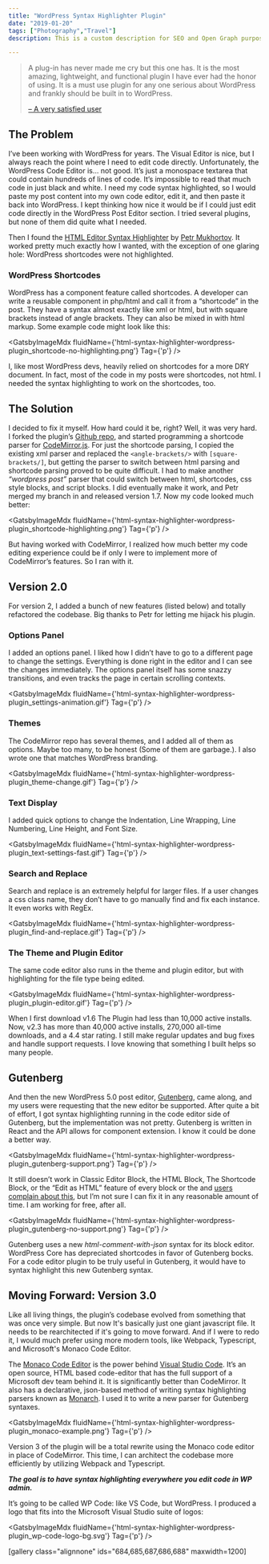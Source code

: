 ```yaml
---
title: "WordPress Syntax Highlighter Plugin"
date: "2019-01-20"
tags: ["Photography","Travel"]
description: This is a custom description for SEO and Open Graph purposes, rather than the default generated excerpt. Simply add a description field to the frontmatter.

---
```



> A plug-in has never made me cry but this one has. It is the most amazing, lightweight, and functional plugin I have ever had the honor of using. It is a must use plugin for any one serious about WordPress and frankly should be built in to WordPress.
> 
> [– A very satisfied user](https://wordpress.org/support/topic/a-plug-in-has-never-made-me-cry/)

## The Problem

I’ve been working with WordPress for years. The Visual Editor is nice, but I always reach the point where I need to edit code directly. Unfortunately, the WordPress Code Editor is… not good. It’s just a monospace textarea that could contain hundreds of lines of code. It’s impossible to read that much code in just black and white. I need my code syntax highlighted, so I would paste my post content into my own code editor, edit it, and then paste it back into WordPress. I kept thinking how nice it would be if I could just edit code directly in the WordPress Post Editor section. I tried several plugins, but none of them did quite what I needed.

Then I found the [HTML Editor Syntax Highlighter](https://wordpress.org/plugins/html-editor-syntax-highlighter/) by [Petr Mukhortov](https://www.mukhortov.com/). It worked pretty much exactly how I wanted, with the exception of one glaring hole: WordPress shortcodes were not highlighted.

### WordPress Shortcodes

WordPress has a component feature called shortcodes. A developer can write a reusable component in php/html and call it from a “shortcode” in the post. They have a syntax almost exactly like xml or html, but with square brackets instead of angle brackets. They can also be mixed in with html markup. Some example code might look like this:

<GatsbyImageMdx fluidName={'html-syntax-highlighter-wordpress-plugin_shortcode-no-highlighting.png'} Tag={'p'} />

I, like most WordPress devs, heavily relied on shortcodes for a more DRY document. In fact, most of the code in my posts were shortcodes, not html. I needed the syntax highlighting to work on the shortcodes, too.

## The Solution

I decided to fix it myself. How hard could it be, right? Well, it was very hard. I forked the plugin’s [Github repo](https://github.com/mukhortov/HESH-WordPress-Plugin), and started programming a shortcode parser for [CodeMirror.js](https://codemirror.net/doc/manual.html#modeapi). For just the shortcode parsing, I copied the existing xml parser and replaced the `<angle-brackets/>` with `[square-brackets/]`, but getting the parser to switch between html parsing and shortcode parsing proved to be quite difficult. I had to make another _“wordpress post”_ parser that could switch between html, shortcodes, css style blocks, and script blocks. I did eventually make it work, and Petr merged my branch in and released version 1.7. Now my code looked much better:

<GatsbyImageMdx fluidName={'html-syntax-highlighter-wordpress-plugin_shortcode-highlighting.png'} Tag={'p'} />

But having worked with CodeMirror, I realized how much better my code editing experience could be if only I were to implement more of CodeMirror’s features. So I ran with it.

## Version 2.0

For version 2, I added a bunch of new features (listed below) and totally refactored the codebase. Big thanks to Petr for letting me hijack his plugin.

### Options Panel

I added an options panel. I liked how I didn’t have to go to a different page to change the settings. Everything is done right in the editor and I can see the changes immediately. The options panel itself has some snazzy transitions, and even tracks the page in certain scrolling contexts.

<GatsbyImageMdx fluidName={'html-syntax-highlighter-wordpress-plugin_settings-animation.gif'} Tag={'p'} />

### Themes

The CodeMirror repo has several themes, and I added all of them as options. Maybe too many, to be honest (Some of them are garbage.). I also wrote one that matches WordPress branding.

<GatsbyImageMdx fluidName={'html-syntax-highlighter-wordpress-plugin_theme-change.gif'} Tag={'p'} />

### Text Display

I added quick options to change the Indentation, Line Wrapping, Line Numbering, Line Height, and Font Size.

<GatsbyImageMdx fluidName={'html-syntax-highlighter-wordpress-plugin_text-settings-fast.gif'} Tag={'p'} />

### Search and Replace

Search and replace is an extremely helpful for larger files. If a user changes a css class name, they don’t have to go manually find and fix each instance. It even works with RegEx.

<GatsbyImageMdx fluidName={'html-syntax-highlighter-wordpress-plugin_find-and-replace.gif'} Tag={'p'} />

### The Theme and Plugin Editor

The same code editor also runs in the theme and plugin editor, but with highlighting for the file type being edited.

<GatsbyImageMdx fluidName={'html-syntax-highlighter-wordpress-plugin_plugin-editor.gif'} Tag={'p'} />

When I first download v1.6 The Plugin had less than 10,000 active installs. Now, v2.3 has more than 40,000 active installs, 270,000 all-time downloads, and a 4.4 star rating. I still make regular updates and bug fixes and handle support requests. I love knowing that something I built helps so many people.

## Gutenberg

And then the new WordPress 5.0 post editor, [Gutenberg](https://wordpress.org/gutenberg/), came along, and my users were requesting that the new editor be supported. After quite a bit of effort, I got syntax highlighting running in the code editor side of Gutenberg, but the implementation was not pretty. Gutenberg is written in React and the API allows for component extension. I know it could be done a better way.

<GatsbyImageMdx fluidName={'html-syntax-highlighter-wordpress-plugin_gutenberg-support.png'} Tag={'p'} />

It still doesn’t work in Classic Editor Block, the HTML Block, The Shortcode Block, or the “Edit as HTML” feature of every block or the and [users complain about this](https://wordpress.org/support/topic/not-working-with-gutenberg-5/), but I’m not sure I can fix it in any reasonable amount of time. I am working for free, after all.

<GatsbyImageMdx fluidName={'html-syntax-highlighter-wordpress-plugin_gutenberg-no-support.png'} Tag={'p'} />

Gutenberg uses a new _html-comment-with-json_ syntax for its block editor. WordPress Core has depreciated shortcodes in favor of Gutenberg bocks. For a code editor plugin to be truly useful in Gutenberg, it would have to syntax highlight this new Gutenberg syntax.

## Moving Forward: Version 3.0

Like all living things, the plugin’s codebase evolved from something that was once very simple. But now It's basically just one giant javascript file. It needs to be rearchitected if it's going to move forward. And if I were to redo it, I would much prefer using more modern tools, like Webpack, Typescript, and Microsoft's Monaco Code Editor.

The [Monaco Code Editor](https://microsoft.github.io/monaco-editor/) is the power behind [Visual Studio Code](https://code.visualstudio.com/). It’s an open source, HTML based code-editor that has the full support of a Microsoft dev team behind it. It is significantly better than CodeMirror. It also has a declarative, json-based method of writing syntax highlighting parsers known as [Monarch](https://microsoft.github.io/monaco-editor/monarch.html). I used it to write a new parser for Gutenberg syntaxes.

<GatsbyImageMdx fluidName={'html-syntax-highlighter-wordpress-plugin_monaco-example.png'} Tag={'p'} />

Version 3 of the plugin will be a total rewrite using the Monaco code editor in place of CodeMirror. This time, I can architect the codebase more efficiently by utilizing Webpack and Typescript.

_**The goal is to have syntax highlighting everywhere you edit code in WP admin.**_

It’s going to be called WP Code: like VS Code, but WordPress. I produced a logo that fits into the Microsoft Visual Studio suite of logos:

<GatsbyImageMdx fluidName={'html-syntax-highlighter-wordpress-plugin_wp-code-logo-bg.svg'} Tag={'p'} />

\[gallery class="alignnone" ids="684,685,687,686,688" maxwidth=1200\]
